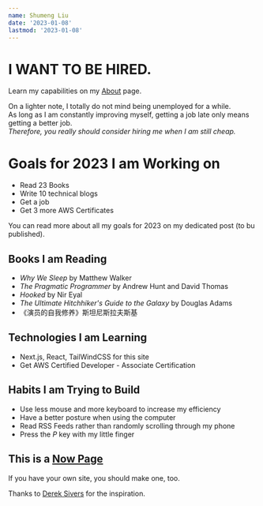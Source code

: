 ```yaml
---
name: Shumeng Liu
date: '2023-01-08'
lastmod: '2023-01-08'
---
```


# I WANT TO BE HIRED.

Learn my capabilities on my [About]('about') page.

On a lighter note, I totally do not mind being unemployed for a while.  
As long as I am constantly improving myself, getting a job late only means getting a better job.  
_Therefore, you really should consider hiring me when I am still cheap._

# Goals for 2023 I am Working on

- Read 23 Books
- Write 10 technical blogs
- Get a job
- Get 3 more AWS Certificates

You can read more about all my goals for 2023 on my dedicated post (to bu published).

## Books I am Reading

- _Why We Sleep_ by Matthew Walker
- _The Pragmatic Programmer_ by Andrew Hunt and David Thomas
- _Hooked_ by Nir Eyal
- _The Ultimate Hitchhiker's Guide to the Galaxy_ by Douglas Adams
- 《演员的自我修养》斯坦尼斯拉夫斯基

## Technologies I am Learning

- Next.js, React, TailWindCSS for this site
- Get AWS Certified Developer - Associate Certification

## Habits I am Trying to Build

- Use less mouse and more keyboard to increase my efficiency
- Have a better posture when using the computer
- Read RSS Feeds rather than randomly scrolling through my phone
- Press the _P_ key with my little finger

## This is a [Now Page](https://nownownow.com/about)

If you have your own site, you should make one, too.

Thanks to [Derek Sivers](https://sive.rs/) for the inspiration.
